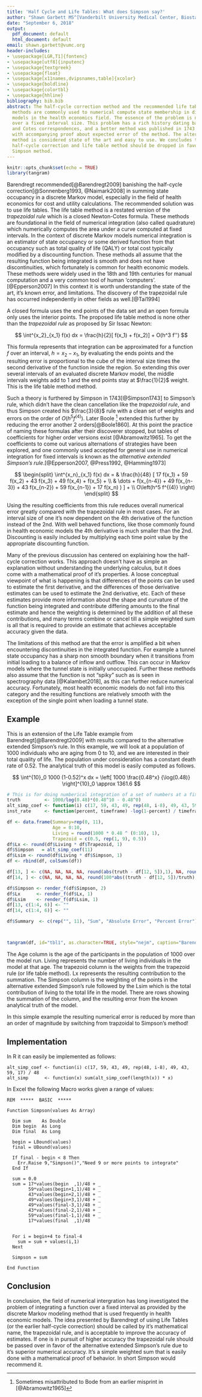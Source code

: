 ```yaml
---
title: 'Half Cycle and Life Tables: What does Simpson say?'
author: "Shawn Garbett MS^[Vanderbilt University Medical Center, Biostatistics]"
date: "September 6, 2018"
output:
  pdf_document: default
  html_document: default
email: shawn.garbett@vumc.org
header-includes:
- \usepackage[LGR,T1]{fontenc}
- \usepackage[utf8]{inputenc}
- \usepackage{textgreek}
- \usepackage{float}
- \usepackage[x11names,dvipsnames,table]{xcolor}
- \usepackage{boldline}
- \usepackage{colortbl}
- \usepackage{hhline}
bibliography: bib.bib
abstract: The half-cycle correction method and the recommended life table membership
  methods are commonly used to numerical compute state membership in discrete Markov
  models in the health economics field. The essence of the problem is numerical integration
  over a fixed interval size. This problem has a rich history dating back to Newton
  and Cotes correspondences, and a better method was published in 1743 by Simpson
  with accompanying proof about expected error of the method. The alternative Simpson
  method is considered state of the art and easy to use. We concludes that both the
  half-cycle correction and life table method should be dropped in favor of the alternative
  Simpson method.
---
```


```r
knitr::opts_chunk$set(echo = TRUE)
library(tangram)
```




Barendregt recommended[@Barendregt2009] banishing the half-cycle correction[@Sonnenberg1993, @Naimark2008] in summing state occupancy in a discrete Markov model, especially in the field of health economics for cost and utility calculations. The recommended solution was to use life tables. The life table method is a restated version of the *trapezoidal rule* which is a closed Newton-Cotes formula.
These methods are foundational in the field of numerical integration (also called quadrature) which numerically computes the area under a curve computed at fixed intervals. In the context of discrete Markov models numerical integration is an estimator of state occupancy or some derived function from that occupancy such as total quality of life (QALY) or total cost typically modified by a discounting function. These methods all assume that the resulting function being integrated is smooth and does not have discontinuities, which fortunately is common for health economic models. These methods were widely used in the 18th and 19th centuries for manual computation and a very common tool of human 'computers'.[@Epperson2007] In this context it is worth understanding the state of the art, it's known error, and limitations. The discovery of the trapezoidal rule has occurred independently in other fields as well.[@Tai1994]

A closed formula uses the end points of the data set and an open formula only uses the interior points. The proposed life table method is none other than the *trapezoidal rule* as proposed by Sir Issac Newton:

$$ \int^{x_2}_{x_1} f(x) dx = \frac{h}{2}[ f(x_1) + f(x_2)] + O(h^3 f'') $$

This formula represents that integration can be approximated for a function $f$ over an interval, $h=x_2 - x_1$, by evaluating the ends points and the resulting error is proportional to the cube of the interval size times the second derivative of the function inside the region. So extending this over several intervals of an evaluated discrete Markov model, the middle intervals weights add to 1 and the end points stay at $\frac{1}{2}$ weight. This is the life table method method.

Such a theory is furthered by Simpson in 1743[@Simpson1743] to Simpson's rule, which didn't have the clean cancellation like the *trapezoidal rule*, and thus Simpson created his $\frac{3}{8}$ rule with a clean set of weights and errors on the order of $O(h^5 f^{(4)})$. Later Boole ^[Sometimes misattributed to Bode from an earlier misprint in [@Abramowitz1965]] extended this further by reducing the error another 2 orders[@Boole1860]. At this point the practice of naming these formulas after their discoverer stopped, but tables of coefficients for higher order versions exist [@Abramowitz1965]. To get the coefficients to come out various alternations of strategies have been explored, and one commonly used accepted for general use in numerical integration for fixed intervals is known as the *alternative extended Simpson's rule*.[@Epperson2007, @Press1992, @Hamming1973]

$$
\begin{split}
\int^{x_n}_{x_1} f(x) dx = & \frac{h}{48} [ 17 f(x_1) + 59 f(x_2) + 43 f(x_3) + 49 f(x_4) + f(x_5) + \\ 
  & \dots + f(x_{n-4}) + 49 f(x_{n-3}) + 43 f(x_{n-2}) + 59 f(x_{n-1}) + 17 f(x_n) ) ] + \\
  O\left(h^5 f^{(4)} \right)
\end{split}
$$

Using the resulting coefficients from this rule reduces overall numerical error greatly compared with the trapezoidal rule in most cases. For an interval size of one it's now dependent on the 4th derivative of the function instead of the 2nd. With well behaved functions, like those commonly found in health economic models the 4th derivative is much smaller than the 2nd. Discounting is easily included by multiplying each time point value by the appropriate discounting function.

Many of the previous discussion has centered on explaining how the half-cycle correction works. This approach doesn't have as simple an explanation without understanding the underlying calculus, but it does come with a mathematical proof of it's properties. A loose conceptual viewpoint of what is happening is that differences of the points can be used to estimate the first derivative, and the differences of those derivative estimates can be used to estimate the 2nd derivative, etc. Each of these estimates provide more information about the shape and curvature of the function being integrated and contribute differing amounts to the final estimate and hence the weighting is determined by the addition of all these contributions, and many terms combine or cancel till a simple weighted sum is all that is required to provide an estimate that achieves acceptable accuracy given the data.

The limitations of this method are that the error is amplified a bit when encountering discontinuities in the integrated function. For example a tunnel state occupancy has a sharp non smooth boundary when it transitions from initial loading to a balance of inflow and outflow. This can occur in Markov models where the tunnel state is initially unoccupied. Further these methods also assume that the function is not "spiky" such as is seen in spectrography data [@Kalambet2018], as this can further reduce numerical accuracy. Fortunately, most health economic models do not fall into this category and the resulting functions are relatively smooth with the exception of the single point when loading a tunnel state.

## Example

This is an extension of the Life Table example from Barendregt[@Barendregt2009] with results compared to the alternative extended Simpson's rule. In this example, we will look at a population of 1000 individuals who are aging from 0 to 10, and we are interested in their total quality of life. The population under consideration has a constant death rate of 0.52. The analytical truth of this model is easily computed as follows.

$$
\int^{10}_0 1000 (1-0.52)^x dx = \left[ 1000 \frac{0.48^x} {\log(0.48)} \right]^{10}_0 \approx  1361.6
$$

```r
# This is for doing numberical integration of a set of numbers at a fixed interval
truth         <- 1000/log(0.48)*(0.48^10 - 0.48^0)
alt_simp_coef <- function(i) c(17, 59, 43, 49, rep(48, i-8), 49, 43, 59, 17) / 48
inst_rate     <- function(percent, timeframe) -log(1-percent) / timeframe

df <- data.frame(Summary=rep(0, 11),
                 Age = 0:10, 
                 Living = round(1000 * 0.48 ^ (0:10), 1), 
                 Trapezoid = c(0.5, rep(1, 9), 0.5))
df$Lx <- round(df$Living * df$Trapezoid, 1)
df$Simpson   = alt_simp_coef(11)
df$Lsim <- round(df$Living * df$Simpson, 1)
df <- rbind(df, colSums(df))

df[13, ] <- c(NA, NA, NA, NA, round(abs(truth - df[12, 5]),1), NA, round(abs(truth - df[12,7]), 1))
df[14, ] <- c(NA, NA, NA, NA, round(100*abs((truth - df[12, 5])/truth),1), NA, round(100*abs((truth - df[12,7])/truth), 1))

df$Simpson <- render_f(df$Simpson, 2)
df$Lx      <- render_f(df$Lx, 1)
df$Lsim    <- render_f(df$Lsim, 1)
df[13, c(1:4, 6)] <- ""
df[14, c(1:4, 6)] <- ""

df$Summary  <- c(rep("", 11), "Sum", "Absolute Error", "Percent Error")



tangram(df, id="tbl1", as.character=TRUE, style="nejm", caption="Barendregt Life Table Compared with Simpson's Method")
```

The Age column is the age of the participants in the population of 1000 over the model run. Living represents the number of living individuals in the model at that age. The trapezoid column is the weights from the trapezoid rule (or life table method). Lx represents the resulting contribution to the summation. The Simpson column is the weighting of the points in the alternative extended Simpson's rule followed by the Lsim which is the total contribution of living to the total life in the model. There are rows showing the summation of the column, and the resulting error from the known analytical truth of the model.

In this simple example the resulting numerical error is reduced by more than an order of magnitude by switching from trapzoidal to Simpson's method!

## Implementation

In R it can easily be implemented as follows:

```
alt_simp_coef <- function(i) c(17, 59, 43, 49, rep(48, i-8), 49, 43, 59, 17) / 48
alt_simp      <- function(x) sum(alt_simp_coef(length(x)) * x)
```

In Excel the following Macro works given a range of values:

```
REM  *****  BASIC  *****

Function Simpson(values As Array)
  
  Dim sum    As Double
  Dim begin  As Long
  Dim final  As Long
  
  begin = LBound(values)
  final = UBound(values)
  
  If final - begin < 8 Then
    Err.Raise 9,"Simpson()","Need 9 or more points to integrate"
  End If

  sum = 0.0
  sum = 17*values(begin  ,1)/48 + _
        59*values(begin+1,1)/48 + _
        43*values(begin+2,1)/48 + _
        49*values(begin+3,1)/48 + _
        49*values(final-3,1)/48 + _
        43*values(final-2,1)/48 + _
        59*values(final-1,1)/48 + _
        17*values(final  ,1)/48
   
  
  For i = begin+4 to final-4
    sum = sum + values(i,1)
  Next

  Simpson = sum

End Function

```

## Conclusion

In conclusion, the field of numerical intergration has long investigated the problem of integrating a function over a fixed interval as provided by the discrete Markov modeling method that is used frequently in health economic models. The idea presented by Barendregt of using Life Tables (or the earlier half-cycle correction) should be called by it's mathematical name, the trapezoidal rule, and is acceptable to improve the accuracy of estimates. If one is in pursuit of higher accuracy the trapezoidal rule should be passed over in favor of the alternative extended Simpson's rule due to it's superior numerical accuracy. It's a simple weighted sum that is easily done with a mathematical proof of behavior. In short Simpson would recommend it.
